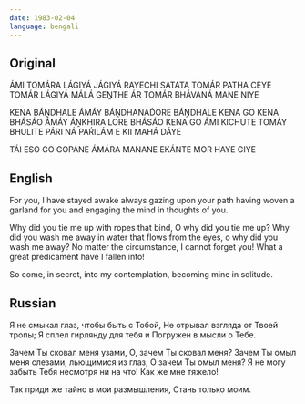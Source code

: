 ```yaml
---
date: 1983-02-04
language: bengali
---
```


## Original

ÁMI TOMÁRA LÁGIYÁ JÁGIYÁ RAYECHI
SATATA TOMÁR PATHA CEYE
TOMÁR LÁGIYÁ MÁLÁ GEṊTHE ÁR
TOMÁR BHÁVANÁ MANE NIYE

KENA BÁṊDHАLE ÁMÁY BÁṊDHANAD́ORE
BÁṊDHАLE KENA GO
KENA BHÁSÁO ÁMÁY ÁṊKHIRA LORE
BHÁSÁO KENA GO
ÁMI KICHUTE TOMÁY BHULITE PÁRI NÁ
PAŔILÁM E KII MAHÁ DÁYE

TÁI ESO GO GOPANE ÁMÁRA MANANE
EKÁNTE MOR HAYE GIYE

## English

For you, I have stayed awake
always gazing upon your path
having woven a garland for you and
engaging the mind in thoughts of you.

Why did you tie me up with ropes that bind,
O why did you tie me up?
Why did you wash me away in water that flows from the eyes,
о why did you wash me away?
No matter the circumstance, I cannot forget you!
What a great predicament have I fallen into!

So come, in secret, into my contemplation,
becoming mine in solitude.

## Russian

Я не смыкал глаз, чтобы быть с Тобой,
Не отрывал взгляда от Твоей тропы;
Я сплел гирлянду для тебя и
Погружен в мысли о Тебе.

Зачем Ты сковал меня узами,
О, зачем Ты сковал меня?
Зачем Ты омыл меня слезами, льющимися из глаз,
О зачем Ты омыл меня?
Я не могу забыть Тебя несмотря ни на что!
Как же мне тяжело!

Так приди же тайно в мои размышления,
Стань только моим.
